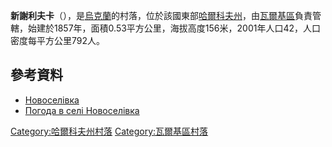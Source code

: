 {{coord|49|40|23|N|35|22|4|E|scale:100000_region:UA|display=title}}

'''新謝利夫卡'''（{{lang-uk|Новоселівка}}），是[[烏克蘭|烏克蘭]]的村落，位於該國東部[[哈爾科夫州|哈爾科夫州]]，由[[瓦爾基區|瓦爾基區]]負責管轄，始建於1857年，面積0.53平方公里，海拔高度156米，2001年人口42，人口密度每平方公里792人。

==參考資料==
* [http://w1.c1.rada.gov.ua/pls/z7502/A005?rdat1=05.11.2011&rf7571=32528 Новоселівка]{{dead link|date=2018年3月 |bot=InternetArchiveBot |fix-attempted=yes }}
* [http://weather.in.ua/ua/har'kovskaja/18048 Погода в селі Новоселівка]{{Wayback|url=http://weather.in.ua/ua/har%27kovskaja/18048 |date=20160323024801 }}

{{DEFAULTSORT:Новоселівка}}
[[Category:哈爾科夫州村落|Category:哈爾科夫州村落]]
[[Category:瓦爾基區村落|Category:瓦爾基區村落]]


{{Kharkiv-geo-stub}}